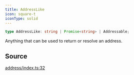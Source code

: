 ```yaml
---
title: AddressLike
icon: square-t
iconType: solid
---
```


```ts
type AddressLike: string | Promise<string> | Addressable;
```

Anything that can be used to return or resolve an address.

## Source

[address/index.ts:32](https://github.com/dominant-strategies/quais.js/blob/34dd1c3fe474205b813976f3c7b5590c86d3fcd2/src/address/index.ts#L32)
